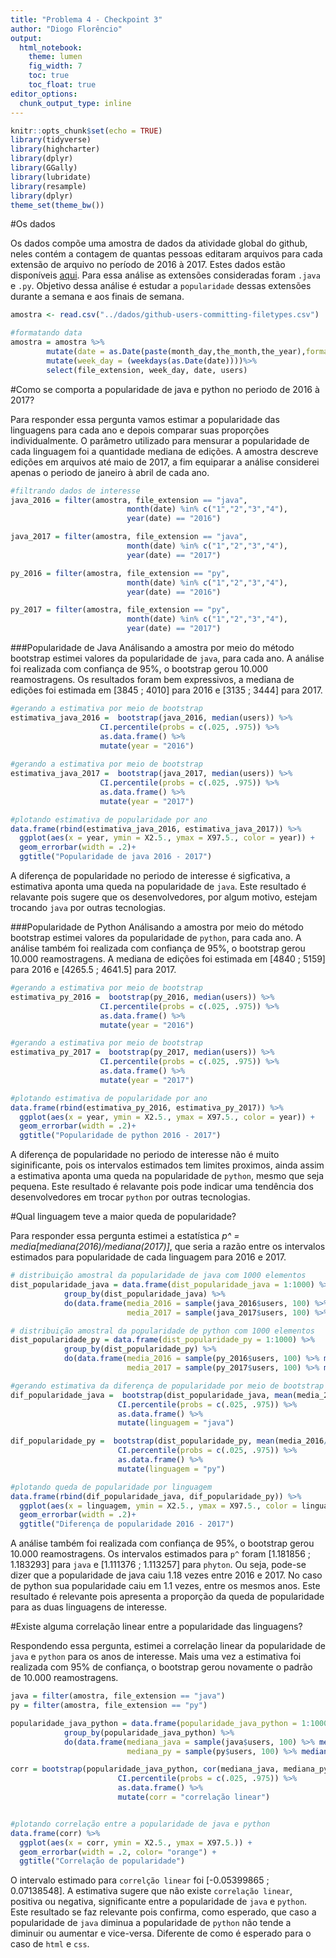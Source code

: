 ```yaml
---
title: "Problema 4 - Checkpoint 3"
author: "Diogo Florêncio"
output: 
  html_notebook:
    theme: lumen
    fig_width: 7
    toc: true
    toc_float: true
editor_options: 
  chunk_output_type: inline
---
```

```r
knitr::opts_chunk$set(echo = TRUE)
library(tidyverse)
library(highcharter)
library(dplyr)
library(GGally)
library(lubridate)
library(resample)
library(dplyr)
theme_set(theme_bw())
```
#Os dados

Os dados compõe uma amostra de dados da atividade global do github, neles contém a contagem de quantas pessoas editaram arquivos para cada extensão de arquivo no período de 2016 à 2017. Estes dados estão disponíveis [aqui](https://raw.githubusercontent.com/nazareno/fpcc2/master/datasets/github-users-committing-filetypes.csv). Para essa análise as extensões consideradas foram `.java` e `.py`. Objetivo dessa análise é estudar a `popularidade` dessas extensões durante a semana e aos finais de semana.
```r
amostra <- read.csv("../dados/github-users-committing-filetypes.csv")

#formatando data
amostra = amostra %>%
        mutate(date = as.Date(paste(month_day,the_month,the_year),format = "%d %m %Y")) %>%
        mutate(week_day = (weekdays(as.Date(date))))%>%
        select(file_extension, week_day, date, users) 
```
#Como se comporta a popularidade de java e python no periodo de 2016 à 2017?

Para responder essa pergunta vamos estimar a popularidade das linguagens para cada ano  e depois comparar suas proporções individualmente. O parâmetro utilizado para mensurar a popularidade de cada linguagem foi a quantidade mediana de edições. A amostra descreve edições em arquivos até maio de 2017, a fim equiparar a análise considerei apenas o periodo de janeiro à abril de cada ano.  
```r
#filtrando dados de interesse
java_2016 = filter(amostra, file_extension == "java", 
                          month(date) %in% c("1","2","3","4"),
                          year(date) == "2016") 

java_2017 = filter(amostra, file_extension == "java",
                          month(date) %in% c("1","2","3","4"),
                          year(date) == "2017") 

py_2016 = filter(amostra, file_extension == "py", 
                          month(date) %in% c("1","2","3","4"),
                          year(date) == "2016") 

py_2017 = filter(amostra, file_extension == "py", 
                          month(date) %in% c("1","2","3","4"),
                          year(date) == "2017")
```
###Popularidade de Java
Análisando a amostra por meio do método bootstrap estimei valores da popularidade de `java`, para cada ano. A análise foi realizada com confiança de 95%, o bootstrap gerou 10.000 reamostragens. Os resultados foram bem expressivos, a mediana de edições foi estimada em [3845 ; 4010] para 2016 e [3135 ; 3444] para 2017.
```r
#gerando a estimativa por meio de bootstrap
estimativa_java_2016 =  bootstrap(java_2016, median(users)) %>% 
                    CI.percentile(probs = c(.025, .975)) %>% 
                    as.data.frame() %>%
                    mutate(year = "2016")
 
#gerando a estimativa por meio de bootstrap
estimativa_java_2017 =  bootstrap(java_2017, median(users)) %>% 
                    CI.percentile(probs = c(.025, .975)) %>% 
                    as.data.frame() %>%
                    mutate(year = "2017")

#plotando estimativa de popularidade por ano 
data.frame(rbind(estimativa_java_2016, estimativa_java_2017)) %>% 
  ggplot(aes(x = year, ymin = X2.5., ymax = X97.5., color = year)) + 
  geom_errorbar(width = .2)+
  ggtitle("Popularidade de java 2016 - 2017")
```
A diferença de popularidade no periodo de interesse é sigficativa, a estimativa aponta uma queda na popularidade de `java`. Este resultado é relavante pois sugere que os desenvolvedores, por algum motivo, estejam trocando `java` por outras tecnologias.

###Popularidade de Python
Análisando a amostra por meio do método bootstrap estimei valores da popularidade de `python`, para cada ano. A análise também foi realizada com confiança de 95%, o bootstrap gerou 10.000 reamostragens. A mediana de edições foi estimada em [4840 ; 5159] para 2016 e [4265.5 ; 4641.5] para 2017.
```r
#gerando a estimativa por meio de bootstrap
estimativa_py_2016 =  bootstrap(py_2016, median(users)) %>% 
                    CI.percentile(probs = c(.025, .975)) %>% 
                    as.data.frame() %>%
                    mutate(year = "2016")

#gerando a estimativa por meio de bootstrap
estimativa_py_2017 =  bootstrap(py_2017, median(users)) %>% 
                    CI.percentile(probs = c(.025, .975)) %>% 
                    as.data.frame() %>%
                    mutate(year = "2017")

#plotando estimativa de popularidade por ano 
data.frame(rbind(estimativa_py_2016, estimativa_py_2017)) %>% 
  ggplot(aes(x = year, ymin = X2.5., ymax = X97.5., color = year)) + 
  geom_errorbar(width = .2)+
  ggtitle("Popularidade de python 2016 - 2017")
```
A diferença de popularidade no periodo de interesse não é muito siginificante, pois os intervalos estimados tem limites proximos, ainda assim a estimativa aponta uma queda na popularidade de `python`, mesmo que seja pequena. Este resultado é relavante pois pode indicar uma tendência dos desenvolvedores em trocar `python` por outras tecnologias.

#Qual linguagem teve a maior queda de popularidade?

Para responder essa pergunta estimei a estatística *p^ = media[mediana(2016)/mediana(2017)]*, que seria a razão entre os intervalos estimados para popularidade de cada linguagem para 2016 e 2017.
```r
# distribuição amostral da popularidade de java com 1000 elementos
dist_popularidade_java = data.frame(dist_popularidade_java = 1:1000) %>% 
            group_by(dist_popularidade_java) %>% 
            do(data.frame(media_2016 = sample(java_2016$users, 100) %>% median(),
                          media_2017 = sample(java_2017$users, 100) %>% median()))

# distribuição amostral da popularidade de python com 1000 elementos
dist_popularidade_py = data.frame(dist_popularidade_py = 1:1000) %>% 
            group_by(dist_popularidade_py) %>% 
            do(data.frame(media_2016 = sample(py_2016$users, 100) %>% median(),
                          media_2017 = sample(py_2017$users, 100) %>% median()))

#gerando estimativa da diferença de popularidade por meio de bootstrap
dif_popularidade_java =  bootstrap(dist_popularidade_java, mean(media_2016/media_2017)) %>% 
                        CI.percentile(probs = c(.025, .975)) %>% 
                        as.data.frame() %>%
                        mutate(linguagem = "java")

dif_popularidade_py =  bootstrap(dist_popularidade_py, mean(media_2016/media_2017)) %>% 
                        CI.percentile(probs = c(.025, .975)) %>% 
                        as.data.frame() %>%
                        mutate(linguagem = "py")

#plotando queda de popularidade por linguagem 
data.frame(rbind(dif_popularidade_java, dif_popularidade_py)) %>% 
  ggplot(aes(x = linguagem, ymin = X2.5., ymax = X97.5., color = linguagem)) + 
  geom_errorbar(width = .2)+
  ggtitle("Diferença de popularidade 2016 - 2017")

```
A análise também foi realizada com confiança de 95%, o bootstrap gerou 10.000 reamostragens. Os intervalos estimados para `p^` foram [1.181856 ; 1.183293] para `java` e [1.111376 ; 1.113257] para `phyton`. Ou seja, pode-se dizer que a popularidade de java caiu 1.18 vezes entre 2016 e 2017. No caso de python sua popularidade caiu em 1.1 vezes, entre os mesmos anos. Este resultado é relevante pois apresenta a proporção da queda de popularidade para as duas linguagens de interesse. 

#Existe alguma correlação linear entre a popularidade das linguagens?

Respondendo essa pergunta, estimei a correlação linear da popularidade de `java` e `python` para os anos de interesse. Mais uma vez a estimativa foi realizada com 95% de confiança, o bootstrap gerou novamente o padrão de 10.000 reamostragens.
```r
java = filter(amostra, file_extension == "java")
py = filter(amostra, file_extension == "py")

popularidade_java_python = data.frame(popularidade_java_python = 1:1000) %>% 
            group_by(popularidade_java_python) %>% 
            do(data.frame(mediana_java = sample(java$users, 100) %>% median(),
                          mediana_py = sample(py$users, 100) %>% median()))

corr = bootstrap(popularidade_java_python, cor(mediana_java, mediana_py )) %>% 
                        CI.percentile(probs = c(.025, .975)) %>% 
                        as.data.frame() %>%
                        mutate(corr = "correlação linear")


#plotando correlação entre a popularidade de java e python 
data.frame(corr) %>% 
  ggplot(aes(x = corr, ymin = X2.5., ymax = X97.5.)) + 
  geom_errorbar(width = .2, color= "orange") +
  ggtitle("Correlação de popularidade")
```
O intervalo estimado para `correlção linear` foi [-0.05399865 ; 0.07138548]. A estimativa sugere que não existe `correlação linear`, positiva ou negativa, significante entre a popularidade de `java` e `python`. Este resultado se faz relevante pois confirma, como esperado, que caso a popularidade de `java` diminua a popularidade de `python` não tende a diminuir ou aumentar e vice-versa. Diferente de como é esperado para o caso de `html` e `css`.